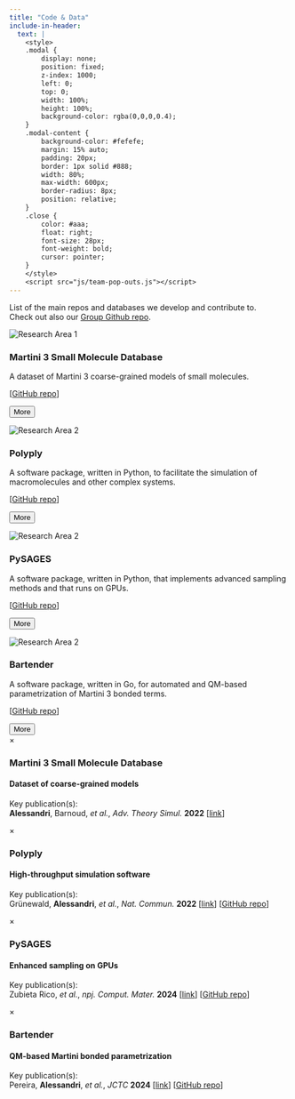 ```yaml
---
title: "Code & Data"
include-in-header:
  text: |
    <style>
    .modal {
        display: none;
        position: fixed;
        z-index: 1000;
        left: 0;
        top: 0;
        width: 100%;
        height: 100%;
        background-color: rgba(0,0,0,0.4);
    }
    .modal-content {
        background-color: #fefefe;
        margin: 15% auto;
        padding: 20px;
        border: 1px solid #888;
        width: 80%;
        max-width: 600px;
        border-radius: 8px;
        position: relative;
    }
    .close {
        color: #aaa;
        float: right;
        font-size: 28px;
        font-weight: bold;
        cursor: pointer;
    }
    </style>
    <script src="js/team-pop-outs.js"></script>
---
```



List of the main repos and databases we develop and contribute to.\
Check out also our [Group Github repo](https://github.com/alessandri-group/).

::: {.grid}

::: {.g-col-12 .g-col-md-3 .card .research .h-100}
![](images/icons/M3_small_molecule_logo_for_website.png){.card-img-top alt="Research Area 1"}

::: {.card-body}
### Martini 3 Small Molecule Database
A dataset of Martini 3 coarse-grained models
of small molecules.

[[GitHub repo](https://github.com/ricalessandri/Martini3-Small-Molecules)]

<button class="btn btn-primary" data-modal="modal-M3SM">More</button>
:::
:::


::: {.g-col-12 .g-col-md-3 .card .research .h-100}
![](images/icons/polyply_logo_for_website.png){.card-img-top alt="Research Area 2"}

::: {.card-body}
### Polyply
A software package, written in Python, to facilitate
the simulation of macromolecules and other complex systems.

[[GitHub repo](https://github.com/marrink-lab/polyply_1.0)]

<button class="btn btn-primary" data-modal="modal-polyply">More</button>
:::
:::


::: {.g-col-12 .g-col-md-3 .card .research .h-100}
![](images/icons/pysages_logo_for_website.png){.card-img-top alt="Research Area 2"}

::: {.card-body}
### PySAGES
A software package, written in Python, that implements
advanced sampling methods and that runs on GPUs.

[[GitHub repo](https://github.com/SSAGESLabs/PySAGES)]

<button class="btn btn-primary" data-modal="modal-pysages">More</button>
:::
:::


::: {.g-col-12 .g-col-md-3 .card .research .h-100}
![](images/icons/bartender_logo_for_website.png){.card-img-top alt="Research Area 2"}

::: {.card-body}
### Bartender
A software package, written in Go, for automated
and QM-based parametrization of Martini 3 bonded terms.

[[GitHub repo](https://github.com/Martini-Force-Field-Initiative/Bartender)]

<button class="btn btn-primary" data-modal="modal-bartender">More</button>
:::
:::


:::


<!-- Modals -->
::: {#modal-M3SM .modal}
::: {.modal-content}
<span class="close">&times;</span>
<h3>Martini 3 Small Molecule Database</h3>
<h4>Dataset of coarse-grained models</h4>

Key publication(s):<br>
**Alessandri**, Barnoud, *et al.*, *Adv. Theory Simul.* **2022** [[link](https://doi.org/10.1002/adts.202100391)]
:::
:::

::: {#modal-polyply .modal}
::: {.modal-content}
<span class="close">&times;</span>
<h3>Polyply</h3>
<h4>High-throughput simulation software</h4>

Key publication(s):<br>
Grünewald, **Alessandri**, *et al.*, *Nat. Commun.* **2022**
[[link](https://doi.org/10.1038/s41467-021-27627-4)] 
[[GitHub repo](https://github.com/marrink-lab/polyply_1.0)]
:::
:::

::: {#modal-pysages .modal}
::: {.modal-content}
<span class="close">&times;</span>
<h3>PySAGES</h3>
<h4>Enhanced sampling on GPUs</h4>

Key publication(s):<br>
Zubieta Rico, *et al.*, *npj. Comput. Mater.* **2024**
[[link](https://doi.org/10.1038/s41524-023-01189-z)] 
[[GitHub repo](https://github.com/SSAGESLabs/PySAGES)]
:::
:::

::: {#modal-bartender .modal}
::: {.modal-content}
<span class="close">&times;</span>
<h3>Bartender</h3>
<h4>QM-based Martini bonded parametrization</h4>

Key publication(s):<br>
Pereira, **Alessandri**, *et al.*, *JCTC* **2024**
[[link](https://doi.org/10.1021/acs.jctc.4c00275)] 
[[GitHub repo](https://github.com/Martini-Force-Field-Initiative/Bartender)]
:::
:::
